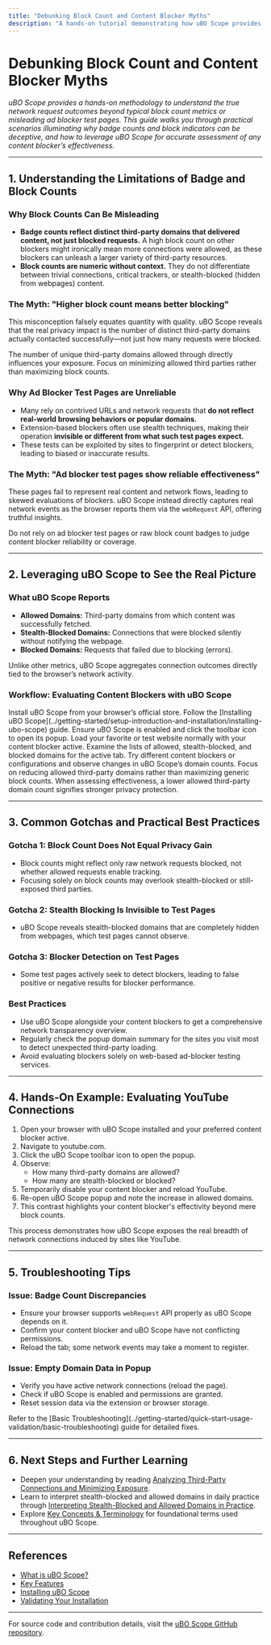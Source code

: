 ```yaml
---
title: "Debunking Block Count and Content Blocker Myths"
description: "A hands-on tutorial demonstrating how uBO Scope provides a more accurate picture of network request outcomes than traditional badge/block count metrics or popular 'ad blocker test' pages—including common gotchas and best practices for evaluating the effectiveness of any content blocker."
---
```


# Debunking Block Count and Content Blocker Myths

_uBO Scope provides a hands-on methodology to understand the true network request outcomes beyond typical block count metrics or misleading ad blocker test pages. This guide walks you through practical scenarios illuminating why badge counts and block indicators can be deceptive, and how to leverage uBO Scope for accurate assessment of any content blocker’s effectiveness._

---

## 1. Understanding the Limitations of Badge and Block Counts

### Why Block Counts Can Be Misleading

- **Badge counts reflect distinct third-party domains that delivered content, not just blocked requests.** A high block count on other blockers might ironically mean more connections were allowed, as these blockers can unleash a larger variety of third-party resources.
- **Block counts are numeric without context.** They do not differentiate between trivial connections, critical trackers, or stealth-blocked (hidden from webpages) content.

### The Myth: "Higher block count means better blocking"

This misconception falsely equates quantity with quality. uBO Scope reveals that the real privacy impact is the number of distinct third-party domains actually contacted successfully—not just how many requests were blocked.

<Tip>
The number of unique third-party domains allowed through directly influences your exposure. Focus on minimizing allowed third parties rather than maximizing block counts.
</Tip>

### Why Ad Blocker Test Pages are Unreliable

- Many rely on contrived URLs and network requests that **do not reflect real-world browsing behaviors or popular domains.**
- Extension-based blockers often use stealth techniques, making their operation **invisible or different from what such test pages expect.**
- These tests can be exploited by sites to fingerprint or detect blockers, leading to biased or inaccurate results.

### The Myth: "Ad blocker test pages show reliable effectiveness"

These pages fail to represent real content and network flows, leading to skewed evaluations of blockers. uBO Scope instead directly captures real network events as the browser reports them via the `webRequest` API, offering truthful insights.

<Warning>
Do not rely on ad blocker test pages or raw block count badges to judge content blocker reliability or coverage.
</Warning>

---

## 2. Leveraging uBO Scope to See the Real Picture

### What uBO Scope Reports

- **Allowed Domains:** Third-party domains from which content was successfully fetched.
- **Stealth-Blocked Domains:** Connections that were blocked silently without notifying the webpage.
- **Blocked Domains:** Requests that failed due to blocking (errors).

Unlike other metrics, uBO Scope aggregates connection outcomes directly tied to the browser’s network activity.

### Workflow: Evaluating Content Blockers with uBO Scope

<Steps>
<Step title="Install uBO Scope">
Install uBO Scope from your browser’s official store. Follow the [Installing uBO Scope](../getting-started/setup-introduction-and-installation/installing-ubo-scope) guide.
</Step>
<Step title="Activate and Navigate to Popup">
Ensure uBO Scope is enabled and click the toolbar icon to open its popup.
</Step>
<Step title="Browse a Website with Your Content Blocker Enabled">
Load your favorite or test website normally with your content blocker active.
</Step>
<Step title="View Domain Summary in uBO Scope Popup">
Examine the lists of allowed, stealth-blocked, and blocked domains for the active tab.
</Step>
<Step title="Compare Blocker Settings or Switch Blockers">
Try different content blockers or configurations and observe changes in uBO Scope’s domain counts.
</Step>
<Step title="Interpret Results for Privacy Impact">
Focus on reducing allowed third-party domains rather than maximizing generic block counts.
</Step>
</Steps>

<Tip>
When assessing effectiveness, a lower allowed third-party domain count signifies stronger privacy protection.
</Tip>

---

## 3. Common Gotchas and Practical Best Practices

### Gotcha 1: Block Count Does Not Equal Privacy Gain

- Block counts might reflect only raw network requests blocked, not whether allowed requests enable tracking.
- Focusing solely on block counts may overlook stealth-blocked or still-exposed third parties.

### Gotcha 2: Stealth Blocking Is Invisible to Test Pages

- uBO Scope reveals stealth-blocked domains that are completely hidden from webpages, which test pages cannot observe.

### Gotcha 3: Blocker Detection on Test Pages

- Some test pages actively seek to detect blockers, leading to false positive or negative results for blocker performance.

### Best Practices

- Use uBO Scope alongside your content blockers to get a comprehensive network transparency overview.
- Regularly check the popup domain summary for the sites you visit most to detect unexpected third-party loading.
- Avoid evaluating blockers solely on web-based ad-blocker testing services.

---

## 4. Hands-On Example: Evaluating YouTube Connections

1. Open your browser with uBO Scope installed and your preferred content blocker active.
2. Navigate to youtube.com.
3. Click the uBO Scope toolbar icon to open the popup.
4. Observe:
   - How many third-party domains are allowed?
   - How many are stealth-blocked or blocked?
5. Temporarily disable your content blocker and reload YouTube.
6. Re-open uBO Scope popup and note the increase in allowed domains.
7. This contrast highlights your content blocker's effectivity beyond mere block counts.

<Note>
This process demonstrates how uBO Scope exposes the real breadth of network connections induced by sites like YouTube.
</Note>

---

## 5. Troubleshooting Tips

### Issue: Badge Count Discrepancies

- Ensure your browser supports `webRequest` API properly as uBO Scope depends on it.
- Confirm your content blocker and uBO Scope have not conflicting permissions.
- Reload the tab; some network events may take a moment to register.

### Issue: Empty Domain Data in Popup

- Verify you have active network connections (reload the page).
- Check if uBO Scope is enabled and permissions are granted.
- Reset session data via the extension or browser storage.

<Tip>
Refer to the [Basic Troubleshooting](../getting-started/quick-start-usage-validation/basic-troubleshooting) guide for detailed fixes.
</Tip>

---

## 6. Next Steps and Further Learning

- Deepen your understanding by reading [Analyzing Third-Party Connections and Minimizing Exposure](../guides/core-scenarios/analyze-domains).
- Learn to interpret stealth-blocked and allowed domains in daily practice through [Interpreting Stealth-Blocked and Allowed Domains in Practice](../guides/core-scenarios/using-stealth-data).
- Explore [Key Concepts & Terminology](../overview/concepts-architecture/core-terminology) for foundational terms used throughout uBO Scope.

---

## References

- [What is uBO Scope?](../overview/product-intro/what-is-ubo-scope)
- [Key Features](../overview/product-intro/key-features)
- [Installing uBO Scope](../getting-started/setup-introduction-and-installation/installing-ubo-scope)
- [Validating Your Installation](../getting-started/quick-start-usage-validation/validating-installation)

---

For source code and contribution details, visit the [uBO Scope GitHub repository](https://github.com/gorhill/uBO-Scope).